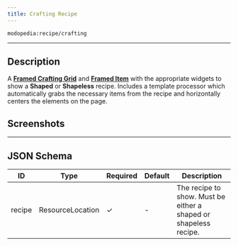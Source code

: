 ```yaml
---
title: Crafting Recipe
---
```

`modopedia:recipe/crafting`

---

## Description
A **[Framed Crafting Grid](../framed-crafting-grid)** and **[Framed Item](../framed-item)** with the appropriate widgets to show a **Shaped** or **Shapeless** recipe. Includes a template processor which automatically grabs the necessary items from the recipe and horizontally centers the elements on the page.

## Screenshots
<Asset location="modopedia:templates/recipe/crafting" width={580} height={364} />

---

## JSON Schema

| ID     | Type             | Required | Default | Description                                                      |
|--------|------------------|----------|---------|------------------------------------------------------------------|
| recipe | ResourceLocation | &check;  | -       | The recipe to show. Must be either a shaped or shapeless recipe. |